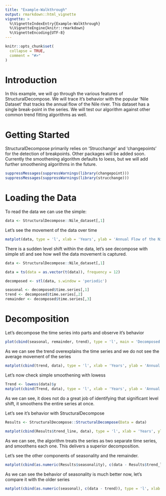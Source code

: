 ```yaml
---
title: "Example-Walkthrough"
output: rmarkdown::html_vignette
vignette: >
  %\VignetteIndexEntry{Example-Walkthrough}
  %\VignetteEngine{knitr::rmarkdown}
  %\VignetteEncoding{UTF-8}
---
```


```r
knitr::opts_chunk$set(
  collapse = TRUE,
  comment = "#>"
)
```


# Introduction
In this example, we will go through the various features of StructuralDecompose. We will trace it's behavior with the popular 'Nile Dataset' that tracks the annual flow of the Nile river. This dataset has a single break-point in the series. We will test our algorithm against other common trend fitting algorithms as well.


# Getting Started 
StructuralDecompose primarily relies on 'Strucchange' and 'changepoints' for the detection of breakpoints. Other packages will be added soon. Currently the smoothening algorithm defaults to loess, but we will add further smoothening algorithms in the future. 


```r
suppressMessages(suppressWarnings(library(changepoint)))
suppressMessages(suppressWarnings(library(strucchange)))
```


# Loading the Data
To read the data we can use the simple: 

```r
data <- StructuralDecompose::Nile_dataset[,1]
```

Let's see the movement of the data over time 

```r
matplot(data, type = 'l', xlab = 'Years', ylab = 'Annual Flow of the Nile (10^8 m^3')
```

There is a sudden level shift within the data, let's see decompose with simple stl and see how well the data movement is captured. 

```r
data <- StructuralDecompose::Nile_dataset[,1]

data = ts(data = as.vector(t(data)), frequency = 12)

decomposed <- stl(data, s.window = 'periodic')

seasonal <- decomposed$time.series[,1]
trend <- decomposed$time.series[,2]
remainder <- decomposed$time.series[,3]
```
# Decomposition
Let's decompose the time series into parts and observe it's behavior 

```r
plot(cbind(seasonal, remainder, trend), type = 'l', main = 'Decomposed Series')
```

As we can see the trend overexplains the time series and we do not see the average movement of the series 

```r
matplot(cbind(trend, data), type = 'l', xlab = 'Years', ylab = 'Annual Flow of the Nile (10^8 m^3', main = 'Trend vs Base Data')
```

Let's now check simple smoothening with lowess 
```r
Trend <- lowess(data)$y
matplot(cbind(Trend, data), type = 'l', xlab = 'Years', ylab = 'Annual Flow of the Nile (10^8 m^3', main = 'Smoothened Trend vs Base Data')
```

As we can see, it does not do a great job of identifying that significant level shift, it smoothens the entire series at once. 

Let's see it's behavior with StructuralDecompose

```r

Results <- StructuralDecompose::StructuralDecompose(Data = data)
  
matplot(cbind(Results$trend_line, data), type = 'l', xlab = 'Years', ylab = 'Annual Flow of the Nile (10^8 m^3', main = 'New Trend vs Base Data')

```

As we can see, the algorithm treats the series as two separate time series, and smoothens each one. This delivers a superior decomposition. 

Let's see the other components of seasonality and the remainder. 


```r
matplot(cbind(as.numeric(Results$seasonality), c(data - Results$trend_line)), type = 'l', xlab = 'Years', ylab = 'Annual Flow of the Nile 10^8 m^3',main = 'Seasonality vs Detrended Data')
```

As we can see the behavior of seasonality is much better now, let's compare it with the older series


```r
matplot(cbind(as.numeric(seasonal), c(data - trend)), type = 'l', xlab = 'Years', ylab = 'Annual Flow of the Nile 10^8 m^3',main = 'Seasonality vs Detrended Data')
```





















